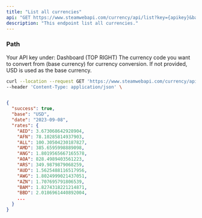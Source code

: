 ```yaml
---
title: "List all currencies"
api: "GET https://www.steamwebapi.com/currency/api/list?key={apikey}&base={base}"
description: "This endpoint list all currencies."
---
```


### Path

<ParamField path="apikey" type="string" required>
  Your API key under: Dashboard (TOP RIGHT)
</ParamField>

<ParamField path="base" type="object" default="USD">
  The currency code you want to convert from (base currency) for currency conversion. If not provided, USD is used as the base currency.
</ParamField>

<RequestExample>

```bash Example Request
curl --location --request GET 'https://www.steamwebapi.com/currency/api/list?key=$YOUR_API_KEY&base=$BASE' \
--header 'Content-Type: application/json' \
```
</RequestExample>

<ResponseExample>

```json Response

{
  "success": true,
  "base": "USD",
  "date": "2023-09-08",
  "rates": {
    "AED": 3.673068642928904,
    "AFN": 78.10285814937903,
    "ALL": 100.30504230187827,
    "AMD": 385.6595998889098,
    "ANG": 1.8019565667165578,
    "AOA": 828.4989403561223,
    "ARS": 349.9879879068259,
    "AUD": 1.5625488116517956,
    "AWG": 1.8024999021437051,
    "AZN": 1.707695791806539,
    "BAM": 1.8274318221214871,
    "BBD": 2.0186961440892004,
    ...
  }
}
```

</ResponseExample>

